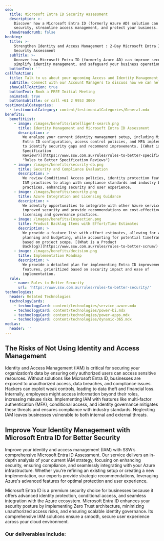 ```yaml
---
seo:
  title: Microsoft Entra ID Security Assessment
  description: >-
    Discover how a Microsoft Entra ID (formerly Azure AD) solution can enhance
    security, streamline access management, and protect your business.
  showBreadcrumb: false
booking:
  title: >-
    Strengthen Identity and Access Management : 2-Day Microsoft Entra ID
    Security Assessment
  subTitle: >-
    Uncover how Microsoft Entra ID (formerly Azure AD) can improve security,
    simplify identity management, and safeguard your business operations.
  buttonText: ''
callToAction:
  title: Talk to us about your upcoming Access and Identity Management project
  subTitle: Connect with our Account Managers to discuss how we can help.
  showCallToAction: true
  buttonText: Book a FREE Initial Meeting
  animated: true
  buttonSubtitle: or call +61 2 9953 3000
testimonialCategories:
  - testimonialCategory: content/testimonialCategories/General.mdx
benefits:
  benefitList:
    - image: /images/benefits/intelligent-search.png
      title: Identity Management and Microsoft Entra ID Assessment
      description: >
        We analyze your current identity management setup, including Microsoft
        Entra ID configuration, access control policies, and MFA implementation
        to identify security gaps and recommend improvements. [(What is a
        Specification
        Review?)](https://www.ssw.com.au/rules/rules-to-better-specification-reviews/
        "Rules to Better Specification Reviews")
    - image: /images/benefits/security-db.png
      title: Security and Compliance Evaluation
      description: >
        We review Conditional Access policies, identity protection features, and
        IAM practices to align with compliance standards and industry best
        practices, enhancing security and user experience.
    - image: /images/benefits/security.png
      title: Azure Integration and Licensing Guidance
      description: >
        We identify opportunities to integrate with other Azure services for
        improved security and provide recommendations on cost-effective
        licensing and governance practices.
    - image: /images/benefits/Inspection.png
      title: Product Backlog Items with Effort/Time Estimates
      description: >
        We provide a feature list with effort estimates, allowing for accurate
        planning and budgeting, while accounting for potential timeframe changes
        based on project scope. [(What is a Product
        Backlog)](https://www.ssw.com.au/rules/rules-to-better-scrum/)
    - image: /images/benefits/decision.png
      title: Implementation Roadmap
      description: >
        We provide a detailed plan for implementing Entra ID improvements or new
        features, prioritized based on security impact and ease of
        implementation.
  rule:
    - name: Rules to Better Security
      url: 'https://www.ssw.com.au/rules/rules-to-better-security/'
technologies:
  header: Related Technologies
  technologyCards:
    - technologyCard: content/technologies/service-azure.mdx
    - technologyCard: content/technologies/power-bi.mdx
    - technologyCard: content/technologies/power-apps.mdx
    - technologyCard: content/technologies/dynamic-365.mdx
medias:
  header: ''
---
```


## The Risks of Not Using Identity and Access Management

Identity and Access Management (IAM) is critical for securing your organization’s data by ensuring only authorized users can access sensitive resources. Without solutions like Microsoft Entra ID, businesses are exposed to unauthorized access, data breaches, and compliance issues. Hackers can exploit weak controls, leading to data theft and financial loss. Internally, employees might access information beyond their roles, increasing misuse risks. Implementing IAM with features like multi-factor authentication (MFA), conditional access, and identity governance mitigates these threats and ensures compliance with industry standards. Neglecting IAM leaves businesses vulnerable to both internal and external threats.

## Improve Your Identity Management with Microsoft Entra ID for Better Security

Improve your identity and access management (IAM) with SSW’s comprehensive Microsoft Entra ID Assessment. Our service delivers an in-depth analysis of your current IAM strategy, focusing on enhancing security, ensuring compliance, and seamlessly integrating with your Azure infrastructure. Whether you're refining an existing setup or creating a new implementation, our experts provide strategic recommendations, leveraging Azure's advanced features for optimal protection and user experience.

Microsoft Entra ID is a premium security choice for businesses because it offers advanced identity protection, conditional access, and seamless integration with the Azure ecosystem. Microsoft Entra ID enhances your security posture by implementing Zero Trust architecture, minimizing unauthorized access risks, and ensuring scalable identity governance. Its comprehensive IAM solutions ensure a smooth, secure user experience across your cloud environment.

<VideoEmbed url="https://www.youtube.com/watch?v=lYR1ezTKJgA&t=15s" caption="Cost cutting with Power Apps and development strategies with Richard Campbell and Ulysses Maclaren (6 mins)" duration="" removeMargin={false} />

### Our deliverables include:
